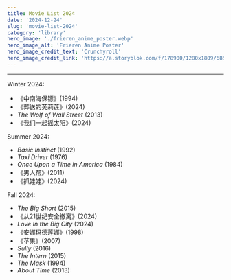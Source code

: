 ```yaml
---
title: Movie List 2024
date: '2024-12-24'
slug: 'movie-list-2024'
category: 'library'
hero_image: './frieren_anime_poster.webp'
hero_image_alt: 'Frieren Anime Poster'
hero_image_credit_text: 'Crunchyroll'
hero_image_credit_link: 'https://a.storyblok.com/f/178900/1280x1809/68550494ec/frieren-beyond-journey-s-end-key-visual.jpg/m/filters:quality(95)format(webp)'
---
```


---

Winter 2024:

* 《中南海保镖》(1994)
* 《葬送的芙莉莲》(2024)
* _The Wolf of Wall Street_ (2013)
* 《我们一起摇太阳》(2024)

Summer 2024:

* _Basic Instinct_ (1992)
* _Taxi Driver_ (1976)
* _Once Upon a Time in America_ (1984)
* 《男人帮》(2011)
* 《抓娃娃》(2024)

Fall 2024:

* _The Big Short_ (2015)
* 《从21世纪安全撤离》(2024)
* _Love In the Big City_ (2024)
* 《安娜玛德莲娜》(1998)
* 《苹果》(2007)
* _Sully_ (2016)
* _The Intern_ (2015)
* _The Mask_ (1994)
* _About Time_ (2013)
